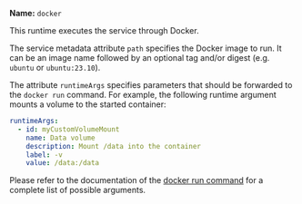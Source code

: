 **Name:** `docker`

This runtime executes the service through Docker.

The service metadata attribute `path` specifies the Docker image to run. It can
be an image name followed by an optional tag and/or digest (e.g. `ubuntu` or
`ubuntu:23.10`).

The attribute `runtimeArgs` specifies parameters that should be forwarded to the
`docker run` command. For example, the following runtime argument mounts a
volume to the started container:

```yaml
runtimeArgs:
  - id: myCustomVolumeMount
    name: Data volume
    description: Mount /data into the container
    label: -v
    value: /data:/data
```

Please refer to the documentation of
the [docker run command](https://docs.docker.com/reference/cli/docker/container/run/)
for a complete list of possible arguments.
